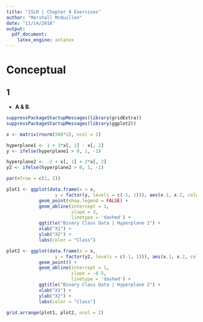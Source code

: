 ```yaml
---
title: "ISLR | Chapter 9 Exercises"
author: "Marshall McQuillen"
date: "11/14/2018"
output: 
  pdf_document: 
    latex_engine: xelatex
---
```


# Conceptual

## 1

* **A & B**.

```r
suppressPackageStartupMessages(library(gridExtra))
suppressPackageStartupMessages(library(ggplot2))

x <- matrix(rnorm(500*2), ncol = 2)

hyperplane1 <- 1 + 3*x[, 1] - x[, 2]
y <- ifelse(hyperplane1 > 0, 1, -1)

hyperplane2 <- -2 + x[, 1] + 2*x[, 2]
y2 <- ifelse(hyperplane2 > 0, 1, -1)

par(mfrow = c(1, 2))

plot1 <- ggplot(data.frame(x = x,
                  y = factor(y, levels = c(-1, 1))), aes(x.1, x.2, color=y)) +
            geom_point(show.legend = FALSE) +
            geom_abline(intercept = 1,
                        slope = 3,
                        linetype = 'dashed') +
            ggtitle("Binary Class Data | Hyperplane 1") +
            xlab("X1") +
            ylab("X2") +
            labs(color = "Class")

plot2 <- ggplot(data.frame(x = x,
                  y = factor(y2, levels = c(-1, 1))), aes(x.1, x.2, color=y)) +
            geom_point() +
            geom_abline(intercept = 1,
                        slope = -0.5,
                        linetype = 'dashed') +
            ggtitle("Binary Class Data | Hyperplane 2") +
            xlab("X1") +
            ylab("X2") +
            labs(color = "Class")

grid.arrange(plot1, plot2, ncol = 2)
```

